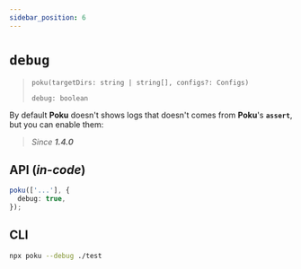 ```yaml
---
sidebar_position: 6
---
```


# `debug`

> `poku(targetDirs: string | string[], configs?: Configs)`
>
> `debug: boolean`

By default **Poku** doesn't shows logs that doesn't comes from **Poku**'s **`assert`**, but you can enable them:

> _Since **1.4.0**_

## API (_in-code_)

```ts
poku(['...'], {
  debug: true,
});
```

## CLI

```bash
npx poku --debug ./test
```
